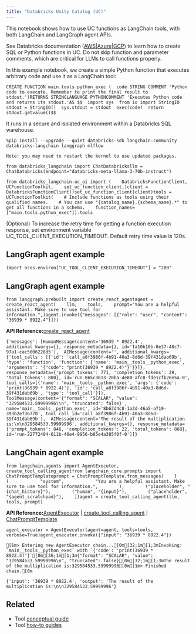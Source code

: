 ```yaml
---
title: "Databricks Unity Catalog (UC)"
---
```


This notebook shows how to use UC functions as LangChain tools, with both LangChain and LangGraph agent APIs.

See Databricks documentation ([AWS](https://docs.databricks.com/en/sql/language-manual/sql-ref-syntax-ddl-create-sql-function.html)|[Azure](https://learn.microsoft.com/en-us/azure/databricks/sql/language-manual/sql-ref-syntax-ddl-create-sql-function)|[GCP](https://docs.gcp.databricks.com/en/sql/language-manual/sql-ref-syntax-ddl-create-sql-function.html)) to learn how to create SQL or Python functions in UC. Do not skip function and parameter comments, which are critical for LLMs to call functions properly.

In this example notebook, we create a simple Python function that executes arbitrary code and use it as a LangChain tool:

```
CREATE FUNCTION main.tools.python_exec (  code STRING COMMENT 'Python code to execute. Remember to print the final result to stdout.')RETURNS STRINGLANGUAGE PYTHONCOMMENT 'Executes Python code and returns its stdout.'AS $$  import sys  from io import StringIO  stdout = StringIO()  sys.stdout = stdout  exec(code)  return stdout.getvalue()$$
```

It runs in a secure and isolated environment within a Databricks SQL warehouse.

```
%pip install --upgrade --quiet databricks-sdk langchain-community databricks-langchain langgraph mlflow
```

```
Note: you may need to restart the kernel to use updated packages.
```

```
from databricks_langchain import ChatDatabricksllm = ChatDatabricks(endpoint="databricks-meta-llama-3-70b-instruct")
```

```
from databricks_langchain.uc_ai import (    DatabricksFunctionClient,    UCFunctionToolkit,    set_uc_function_client,)client = DatabricksFunctionClient()set_uc_function_client(client)tools = UCFunctionToolkit(    # Include functions as tools using their qualified names.    # You can use "{catalog_name}.{schema_name}.*" to get all functions in a schema.    function_names=["main.tools.python_exec"]).tools
```

(Optional) To increase the retry time for getting a function execution response, set environment variable UC\_TOOL\_CLIENT\_EXECUTION\_TIMEOUT. Default retry time value is 120s.

## LangGraph agent example

```
import osos.environ["UC_TOOL_CLIENT_EXECUTION_TIMEOUT"] = "200"
```

## LangGraph agent example

```
from langgraph.prebuilt import create_react_agentagent = create_react_agent(    llm,    tools,    prompt="You are a helpful assistant. Make sure to use tool for information.",)agent.invoke({"messages": [{"role": "user", "content": "36939 * 8922.4"}]})
```

**API Reference:**[create\_react\_agent](https://langchain-ai.github.io/langgraph/reference/prebuilt/#langgraph.prebuilt.chat_agent_executor.create_react_agent)

```
{'messages': [HumanMessage(content='36939 * 8922.4', additional_kwargs={}, response_metadata={}, id='1a10b10b-8e37-48c7-97a1-cac5006228d5'),  AIMessage(content='', additional_kwargs={'tool_calls': [{'id': 'call_a8f3986f-4b91-40a3-8d6d-39f431dab69b', 'type': 'function', 'function': {'name': 'main__tools__python_exec', 'arguments': '{"code": "print(36939 * 8922.4)"}'}}]}, response_metadata={'prompt_tokens': 771, 'completion_tokens': 29, 'total_tokens': 800}, id='run-865c3613-20ba-4e80-afc8-fde1cfb26e5a-0', tool_calls=[{'name': 'main__tools__python_exec', 'args': {'code': 'print(36939 * 8922.4)'}, 'id': 'call_a8f3986f-4b91-40a3-8d6d-39f431dab69b', 'type': 'tool_call'}]),  ToolMessage(content='{"format": "SCALAR", "value": "329584533.59999996\\n", "truncated": false}', name='main__tools__python_exec', id='8b63d4c8-1a3d-46a5-a719-393b2ef36770', tool_call_id='call_a8f3986f-4b91-40a3-8d6d-39f431dab69b'),  AIMessage(content='The result of the multiplication is:\n\n329584533.59999996', additional_kwargs={}, response_metadata={'prompt_tokens': 846, 'completion_tokens': 22, 'total_tokens': 868}, id='run-22772404-611b-46e4-9956-b85e4a385f0f-0')]}
```

## LangChain agent example

```
from langchain.agents import AgentExecutor, create_tool_calling_agentfrom langchain_core.prompts import ChatPromptTemplateprompt = ChatPromptTemplate.from_messages(    [        (            "system",            "You are a helpful assistant. Make sure to use tool for information.",        ),        ("placeholder", "{chat_history}"),        ("human", "{input}"),        ("placeholder", "{agent_scratchpad}"),    ])agent = create_tool_calling_agent(llm, tools, prompt)
```

**API Reference:**[AgentExecutor](https://python.langchain.com/api_reference/langchain/agents/langchain.agents.agent.AgentExecutor.html) | [create\_tool\_calling\_agent](https://python.langchain.com/api_reference/langchain/agents/langchain.agents.tool_calling_agent.base.create_tool_calling_agent.html) | [ChatPromptTemplate](https://python.langchain.com/api_reference/core/prompts/langchain_core.prompts.chat.ChatPromptTemplate.html)

```
agent_executor = AgentExecutor(agent=agent, tools=tools, verbose=True)agent_executor.invoke({"input": "36939 * 8922.4"})
```

```
[1m> Entering new AgentExecutor chain...[0m[32;1m[1;3mInvoking: `main__tools__python_exec` with `{'code': 'print(36939 * 8922.4)'}`[0m[36;1m[1;3m{"format": "SCALAR", "value": "329584533.59999996\n", "truncated": false}[0m[32;1m[1;3mThe result of the multiplication is:329584533.59999996[0m[1m> Finished chain.[0m
```

```
{'input': '36939 * 8922.4', 'output': 'The result of the multiplication is:\n\n329584533.59999996'}
```

## Related

* Tool [conceptual guide](/src/oss/concepts/tools)
* Tool [how-to guides](/src/oss/how_to/#tools)
